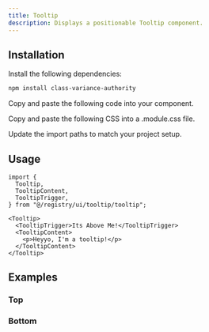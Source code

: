 ```yaml
---
title: Tooltip
description: Displays a positionable Tooltip component.
---
```


<ComponentPreview name='tooltip-demo' />

## Installation

<Steps>

<Step>Install the following dependencies:</Step>

```bash
npm install class-variance-authority
```

<Step>Copy and paste the following code into your component.</Step>

<ComponentSource type='code' />

<Step>Copy and paste the following CSS into a .module.css file.</Step>

<ComponentSource type='styles' />

<Step>Update the import paths to match your project setup.</Step>

</Steps>

## Usage

```tsx
import {
  Tooltip,
  TooltipContent,
  TooltipTrigger,
} from "@/registry/ui/tooltip/tooltip";
```

```tsx
<Tooltip>
  <TooltipTrigger>Its Above Me!</TooltipTrigger>
  <TooltipContent>
    <p>Heyyo, I'm a tooltip!</p>
  </TooltipContent>
</Tooltip>
```

## Examples

### Top

<ComponentPreview name='tooltip-demo' />

### Bottom

<ComponentPreview name='tooltip-bottom' />
